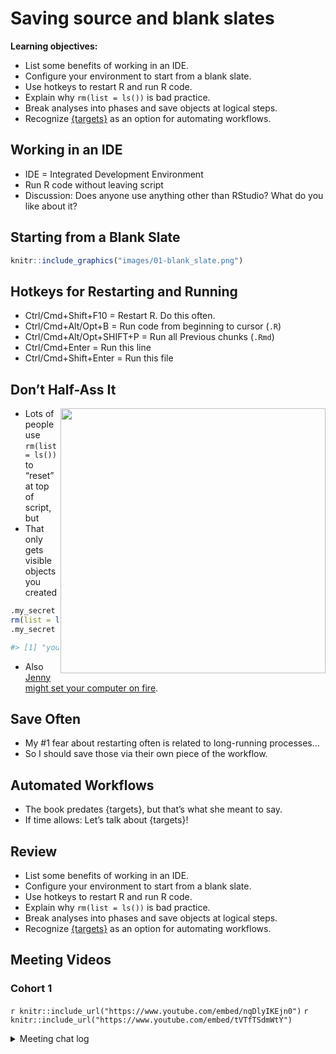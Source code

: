 # Saving source and blank slates

**Learning objectives:**

-   List some benefits of working in an IDE.
-   Configure your environment to start from a blank slate.
-   Use hotkeys to restart R and run R code.
-   Explain why `rm(list = ls())` is bad practice.
-   Break analyses into phases and save objects at logical steps.
-   Recognize [{targets}](https://cran.r-project.org/package=targets) as an option for automating workflows.


## Working in an IDE {-}

-   IDE = Integrated Development Environment
-   Run R code without leaving script
-   Discussion: Does anyone use anything other than RStudio? What do you like about it?


## Starting from a Blank Slate {-}

```r
knitr::include_graphics("images/01-blank_slate.png")
```


## Hotkeys for Restarting and Running {-}

-   Ctrl/Cmd+Shift+F10 = Restart R. Do this often.
-   Ctrl/Cmd+Alt/Opt+B = Run code from beginning to cursor (`.R`)
-   Ctrl/Cmd+Alt/Opt+SHIFT+P = Run all Previous chunks (`.Rmd`)
-   Ctrl/Cmd+Enter = Run this line
-   Ctrl/Cmd+Shift+Enter = Run this file


## Don't Half-Ass It {-}

<img src="images/EIKIFJB_sigmar_hex.png" align="right" height="424" />

-   Lots of people use `rm(list = ls())` to "reset" at top of script, but
-   That only gets visible objects you created

```r
.my_secret <- "you can't kill me!"
rm(list = ls())
.my_secret

#> [1] "you can't kill me!"
```

-   Also [Jenny might set your computer on fire](https://www.tidyverse.org/blog/2017/12/workflow-vs-script/).


## Save Often {-}

-   My #1 fear about restarting often is related to long-running processes...
-   So I should save those via their own piece of the workflow.


## Automated Workflows {-}

-   The book predates {targets}, but that's what she meant to say.
-   If time allows: Let's talk about {targets}!


## Review {-}

-   List some benefits of working in an IDE.
-   Configure your environment to start from a blank slate.
-   Use hotkeys to restart R and run R code.
-   Explain why `rm(list = ls())` is bad practice.
-   Break analyses into phases and save objects at logical steps.
-   Recognize [{targets}](https://cran.r-project.org/package=targets) as an option for automating workflows.


## Meeting Videos {-}

### Cohort 1 {-}

`r knitr::include_url("https://www.youtube.com/embed/nqDlyIKEjn0")`
`r knitr::include_url("https://www.youtube.com/embed/tVTfTSdmWtY")`

<details>
<summary> Meeting chat log </summary>

```
00:28:02	shamsuddeen:	Ok, cool
00:28:34	Jon Harmon (jonthegeek):	https://cran.r-project.org/package=here
00:29:33	Jon Harmon (jonthegeek):	r4ds.io/rwtf
00:29:39	Jon Harmon (jonthegeek):	https://www.tidyverse.org/blog/2017/12/workflow-vs-script/
```
</details>
